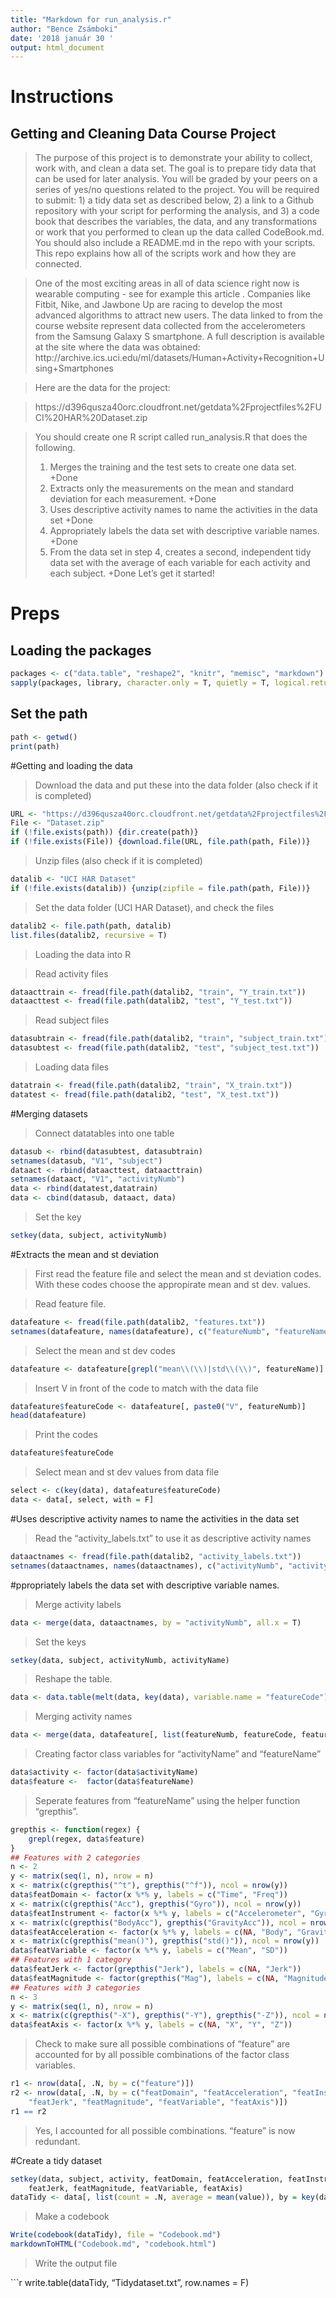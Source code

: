 ```yaml
---
title: "Markdown for run_analysis.r"
author: "Bence Zsámboki"
date: '2018 január 30 '
output: html_document
---
```


# Instructions
## Getting and Cleaning Data Course Project 
> The purpose of this project is to demonstrate your ability to collect, work with, and clean a data set. The goal is to prepare tidy data that can be used for later analysis. You will be graded by your peers on a series of yes/no questions related to the project. You will be required to submit: 1) a tidy data set as described below, 2) a link to a Github repository with your script for performing the analysis, and 3) a code book that describes the variables, the data, and any transformations or work that you performed to clean up the data called CodeBook.md. You should also include a README.md in the repo with your scripts. This repo explains how all of the scripts work and how they are connected.

> One of the most exciting areas in all of data science right now is wearable computing - see for example this article . Companies like Fitbit, Nike, and Jawbone Up are racing to develop the most advanced algorithms to attract new users. The data linked to from the course website represent data collected from the accelerometers from the Samsung Galaxy S smartphone. A full description is available at the site where the data was obtained:  
> http://archive.ics.uci.edu/ml/datasets/Human+Activity+Recognition+Using+Smartphones  

> Here are the data for the project:  

> https://d396qusza40orc.cloudfront.net/getdata%2Fprojectfiles%2FUCI%20HAR%20Dataset.zip


> You should create one R script called run_analysis.R that does the following.
>
1. Merges the training and the test sets to create one data set.
+Done
2. Extracts only the measurements on the mean and standard deviation for each measurement.
+Done
3. Uses descriptive activity names to name the activities in the data set
+Done
4. Appropriately labels the data set with descriptive variable names.
+Done
5. From the data set in step 4, creates a second, independent tidy data set with the average of each variable for each activity and each subject.
+Done
>Let's get it started!

# Preps
## Loading the packages

```r
packages <- c("data.table", "reshape2", "knitr", "memisc", "markdown")
sapply(packages, library, character.only = T, quietly = T, logical.return = T, warn.conflicts = F)
```

## Set the path

```r
path <- getwd()
print(path)
```

#Getting and loading the data

> Download the data and put these into the data folder (also check if it is completed)

```r
URL <- "https://d396qusza40orc.cloudfront.net/getdata%2Fprojectfiles%2FUCI%20HAR%20Dataset.zip"
File <- "Dataset.zip"
if (!file.exists(path)) {dir.create(path)}
if (!file.exists(File)) {download.file(URL, file.path(path, File))}
```

> Unzip files (also check if it is completed)

```r
datalib <- "UCI HAR Dataset"
if (!file.exists(datalib)) {unzip(zipfile = file.path(path, File))}
```

> Set the data folder (UCI HAR Dataset), and check the files

```r
datalib2 <- file.path(path, datalib)
list.files(datalib2, recursive = T)
```


> Loading the data into R

>Read activity files

```r
dataacttrain <- fread(file.path(datalib2, "train", "Y_train.txt"))
dataacttest <- fread(file.path(datalib2, "test", "Y_test.txt"))
```

>Read subject files

```r
datasubtrain <- fread(file.path(datalib2, "train", "subject_train.txt"))
datasubtest <- fread(file.path(datalib2, "test", "subject_test.txt"))
```

>Loading data files

```r
datatrain <- fread(file.path(datalib2, "train", "X_train.txt"))
datatest <- fread(file.path(datalib2, "test", "X_test.txt"))
```

#Merging datasets

> Connect datatables into one table

```r
datasub <- rbind(datasubtest, datasubtrain)
setnames(datasub, "V1", "subject")
dataact <- rbind(dataacttest, dataacttrain)
setnames(dataact, "V1", "activityNumb")
data <- rbind(datatest,datatrain)
data <- cbind(datasub, dataact, data)
```

> Set the key

```r
setkey(data, subject, activityNumb)
```

#Extracts the mean and st deviation

>First read the feature file and select the mean and st deviation codes. With these codes choose the appropirate mean and st dev. values.

>Read feature file.

```r
datafeature <- fread(file.path(datalib2, "features.txt"))
setnames(datafeature, names(datafeature), c("featureNumb", "featureName"))
```

>Select the mean and st dev codes

```r
datafeature <- datafeature[grepl("mean\\(\\)|std\\(\\)", featureName)]
```

> Insert V in front of the code to match with the data file

```r
datafeature$featureCode <- datafeature[, paste0("V", featureNumb)]
head(datafeature)
```

> Print the codes

```r
datafeature$featureCode
```

>Select mean and st dev values from data file

```r
select <- c(key(data), datafeature$featureCode)
data <- data[, select, with = F]
```

#Uses descriptive activity names to name the activities in the data set

>Read the "activity_labels.txt" to use it as descriptive activity names

```r
dataactnames <- fread(file.path(datalib2, "activity_labels.txt"))
setnames(dataactnames, names(dataactnames), c("activityNumb", "activityName"))
```

#ppropriately labels the data set with descriptive variable names.

>Merge activity labels

```r
data <- merge(data, dataactnames, by = "activityNumb", all.x = T)
```

>Set the keys

```r
setkey(data, subject, activityNumb, activityName)
```

>Reshape the table.

```r
data <- data.table(melt(data, key(data), variable.name = "featureCode"))
```

>Merging activity names

```r
data <- merge(data, datafeature[, list(featureNumb, featureCode, featureName)], by = "featureCode", all.x = T)
```

>Creating factor class variables for "activityName" and "featureName"

```r
data$activity <- factor(data$activityName)
data$feature <-  factor(data$featureName)
```

>Seperate features from "featureName" using the helper function "grepthis".


```r
grepthis <- function(regex) {
    grepl(regex, data$feature)
}
## Features with 2 categories
n <- 2
y <- matrix(seq(1, n), nrow = n)
x <- matrix(c(grepthis("^t"), grepthis("^f")), ncol = nrow(y))
data$featDomain <- factor(x %*% y, labels = c("Time", "Freq"))
x <- matrix(c(grepthis("Acc"), grepthis("Gyro")), ncol = nrow(y))
data$featInstrument <- factor(x %*% y, labels = c("Accelerometer", "Gyroscope"))
x <- matrix(c(grepthis("BodyAcc"), grepthis("GravityAcc")), ncol = nrow(y))
data$featAcceleration <- factor(x %*% y, labels = c(NA, "Body", "Gravity"))
x <- matrix(c(grepthis("mean()"), grepthis("std()")), ncol = nrow(y))
data$featVariable <- factor(x %*% y, labels = c("Mean", "SD"))
## Features with 1 category
data$featJerk <- factor(grepthis("Jerk"), labels = c(NA, "Jerk"))
data$featMagnitude <- factor(grepthis("Mag"), labels = c(NA, "Magnitude"))
## Features with 3 categories
n <- 3
y <- matrix(seq(1, n), nrow = n)
x <- matrix(c(grepthis("-X"), grepthis("-Y"), grepthis("-Z")), ncol = nrow(y))
data$featAxis <- factor(x %*% y, labels = c(NA, "X", "Y", "Z"))
```


>Check to make sure all possible combinations of "feature" are accounted for by all possible combinations of the factor class variables.


```r
r1 <- nrow(data[, .N, by = c("feature")])
r2 <- nrow(data[, .N, by = c("featDomain", "featAcceleration", "featInstrument", 
    "featJerk", "featMagnitude", "featVariable", "featAxis")])
r1 == r2
```


>Yes, I accounted for all possible combinations. "feature" is now redundant.

#Create a tidy dataset

```r
setkey(data, subject, activity, featDomain, featAcceleration, featInstrument, 
    featJerk, featMagnitude, featVariable, featAxis)
dataTidy <- data[, list(count = .N, average = mean(value)), by = key(data)]
```

>Make a codebook

```r
Write(codebook(dataTidy), file = "Codebook.md")
markdownToHTML("Codebook.md", "codebook.html")
```

> Write the output file

```r
write.table(dataTidy, "Tidydataset.txt", row.names = F)